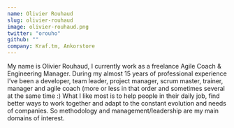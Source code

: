 ```yaml
---
name: Olivier Rouhaud
slug: olivier-rouhaud
image: olivier-rouhaud.png
twitter: "orouho"
github: ""
company: Kraf.tm, Ankorstore
---
```


My name is Olivier Rouhaud, I currently work as a freelance Agile Coach & Engineering Manager. During my almost 15 years of professional experience I’ve been a developer, team leader, project manager, scrum master, trainer, manager and agile coach (more or less in that order and sometimes several at the same time :) What I like most is to help people in their daily job, find better ways to work together and adapt to the constant evolution and needs of companies. So methodology and management/leadership are my main domains of interest.